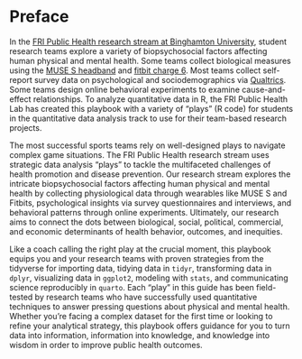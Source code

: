 # Preface {.unnumbered}

In the [FRI Public Health research stream at Binghamton University](https://fripublichealth.quarto.pub), student research teams explore a variety of biopsychosocial factors affecting human physical and mental health. Some teams collect biological measures using the [MUSE S headband](https://choosemuse.com/?srsltid=AfmBOoqKfaSoTl_atcO2MGY8AjAQHZzj5G-Ll4_b9TnblqCRTNvubHuQ) and [fitbit charge 6](https://community.fitbit.com/t5/Community/ct-p/EN). Most teams collect self-report survey data on psychological and sociodemographics via [Qualtrics](https://www.qualtrics.com). Some teams design online behavioral experiments to examine cause-and-effect relationships. To analyze quantitative data in R, the FRI Public Health Lab has created this playbook with a variety of "plays" (R code) for students in the quantitative data analysis track to use for their team-based research projects.

The most successful sports teams rely on well-designed plays to navigate complex game situations. The FRI Public Health research stream uses strategic data analysis "plays" to tackle the multifaceted challenges of health promotion and disease prevention. Our research stream explores the intricate biopsychosocial factors affecting human physical and mental health by collecting physiological data through wearables like MUSE S and Fitbits, psychological insights via survey questionnaires and interviews, and behavioral patterns through online experiments. Ultimately, our research aims to connect the dots between biological, social, political, commercial, and economic determinants of health behavior, outcomes, and inequities.

Like a coach calling the right play at the crucial moment, this playbook equips you and your research teams with proven strategies from the tidyverse for importing data, tidying data in `tidyr`, transforming data in `dplyr`, visualizing data in `ggplot2`, modeling with `stats`, and communicating science reproducibly in `quarto`. Each "play" in this guide has been field-tested by research teams who have successfully used quantitative techniques to answer pressing questions about physical and mental health. Whether you're facing a complex dataset for the first time or looking to refine your analytical strategy, this playbook offers guidance for you to turn data into information, information into knowledge, and knowledge into wisdom in order to improve public health outcomes.
